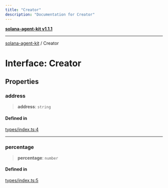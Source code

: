```yaml
---
title: "Creator"
description: "Documentation for Creator"
---
```


[**solana-agent-kit v1.1.1**](../README.md)

***

[solana-agent-kit](../README.md) / Creator

# Interface: Creator

## Properties

### address

> **address**: `string`

#### Defined in

[types/index.ts:4](https://github.com/scriptscrypt/solana-agent-kit/blob/4c8fad738fa9f59b8988f2e035ba86e7943593b8/src/types/index.ts#L4)

***

### percentage

> **percentage**: `number`

#### Defined in

[types/index.ts:5](https://github.com/scriptscrypt/solana-agent-kit/blob/4c8fad738fa9f59b8988f2e035ba86e7943593b8/src/types/index.ts#L5)
